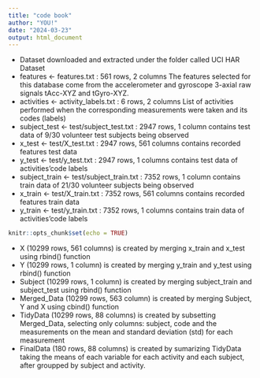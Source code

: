 ```yaml
---
title: "code book"
author: "YOU!"
date: "2024-03-23"
output: html_document
---
```

* Dataset downloaded and extracted under the folder called UCI HAR Dataset
* features <- features.txt : 561 rows, 2 columns 
  The features selected for this database come from the accelerometer and gyroscope 3-axial raw signals tAcc-XYZ and tGyro-XYZ.
* activities <- activity_labels.txt : 6 rows, 2 columns 
  List of activities performed when the corresponding measurements were taken and its codes (labels)
* subject_test <- test/subject_test.txt : 2947 rows, 1 column 
   contains test data of 9/30 volunteer test subjects being observed
* x_test <- test/X_test.txt : 2947 rows, 561 columns 
  contains recorded features test data
* y_test <- test/y_test.txt : 2947 rows, 1 columns 
  contains test data of activities’code labels
* subject_train <- test/subject_train.txt : 7352 rows, 1 column 
  contains train data of 21/30 volunteer subjects being observed
* x_train <- test/X_train.txt : 7352 rows, 561 columns 
  contains recorded features train data
* y_train <- test/y_train.txt : 7352 rows, 1 columns 
contains train data of activities’code labels

```r
knitr::opts_chunk$set(echo = TRUE)
```


* X (10299 rows, 561 columns) is created by merging x_train and x_test using rbind() function
* Y (10299 rows, 1 column) is created by merging y_train and y_test using rbind() function
* Subject (10299 rows, 1 column) is created by merging subject_train and subject_test using rbind() function
* Merged_Data (10299 rows, 563 column) is created by merging Subject, Y and X using cbind() function
* TidyData (10299 rows, 88 columns) is created by subsetting Merged_Data, selecting only columns: subject, code and the measurements on the mean and standard deviation (std) for each measurement
* FinalData (180 rows, 88 columns) is created by sumarizing TidyData taking the means of each variable for each activity and each subject, after groupped by subject and activity.